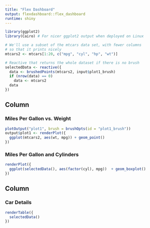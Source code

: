 ```yaml
---
title: "Flex Dashboard"
output: flexdashboard::flex_dashboard
runtime: shiny
---
```


```r
library(ggplot2)
library(Cairo) # For nicer ggplot2 output when deployed on Linux

# We'll use a subset of the mtcars data set, with fewer columns
# so that it prints nicely
mtcars2 <- mtcars[1:20, c("mpg", "cyl", "hp", "wt")]

# Reactive that returns the whole dataset if there is no brush
selectedData <- reactive({
  data <- brushedPoints(mtcars2, input$plot1_brush)
  if (nrow(data) == 0)
    data <- mtcars2
  data
})
```

Column {data-width=600}
-----------------------------------------------------------------------

### Miles Per Gallon vs. Weight {data-width=600}

```r
plotOutput("plot1", brush = brushOpts(id = "plot1_brush"))
output$plot1 <- renderPlot({
  ggplot(mtcars2, aes(wt, mpg)) + geom_point()
})
```

### Miles Per Gallon and Cylinders

```r
renderPlot({
  ggplot(selectedData(), aes(factor(cyl), mpg))  + geom_boxplot()
})
```

Column {data-width=400}
-----------------------------------------------------------------------

### Car Details {data-width=400}

```r
renderTable({
  selectedData()
})
```


